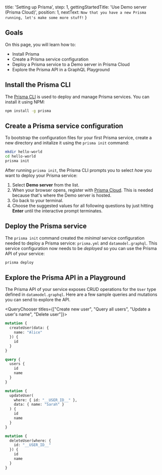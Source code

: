 
  title: 'Setting up Prisma',
  step: 1,
  gettingStartedTitle: 'Use Demo server (Prisma Cloud)',
  position: 1,
  nextText: `Now that you have a new Prisma running, let's make some more stuff!`
}

## Goals

On this page, you will learn how to:

- Install Prisma
- Create a Prisma service configuration
- Deploy a Prisma service to a Demo server in Prisma Cloud
- Explore the Prisma API in a GraphQL Playground

## Install the Prisma CLI

The [Prisma CLI](https://www.npmjs.com/package/prisma) is used to deploy and manage Prisma services. You can install it using NPM:

```bash copy
npm install -g prisma
```

## Create a Prisma service configuration

To bootstrap the configuration files for your first Prisma service, create a new directory and initalize it using the `prisma init` command:

```bash copy
mkdir hello-world
cd hello-world
prisma init
```

After running `prisma init`, the Prisma CLI prompts you to select _how_ you want to deploy your Prisma service:

1. Select **Demo server** from the list.
1. When your browser opens, register with [Prisma Cloud](https://www.prisma.io/cloud/). This is needed because that's where the Demo server is hosted.
1. Go back to your terminal.
1. Choose the suggested values for all following questions by just hitting **Enter** until the interactive prompt terminates.

## Deploy the Prisma service

The `prisma init` command created the _minimal_ service configuration needed to deploy a Prisma service: `prisma.yml` and `datamodel.graphql`. This service configuration now needs to be _deployed_ so you can use the Prisma API of your service:

```bash copy
prisma deploy
```

## Explore the Prisma API in a Playground

The Prisma API of your service exposes CRUD operations for the `User` type defined in `datamodel.graphql`. Here are a few sample queries and mutations you can send to explore the API.

<QueryChooser titles={["Create new user", "Query all users", "Update a user's name", "Delete user"]}>

```graphql lineNumbers,copy
mutation {
  createUser(data: {
    name: "Alice"
  }) {
    id
  }
}
```

```graphql lineNumbers,copy
query {
  users {
    id
    name
  }
}
```

```graphql lineNumbers,copy
mutation {
  updateUser(
    where: { id: "__USER_ID__" },
    data: { name: "Sarah" }
  ) {
    id
    name
  }
}
```

```graphql lineNumbers,copy
mutation {
  deleteUser(where: {
    id: "__USER_ID__"
  }) {
    id
    name
  }
}
```

</QueryChooser>